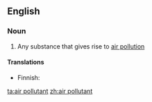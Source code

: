 ==English==

===Noun===
{{en-noun|head=[[air]] [[pollutant]]}}

# Any substance that gives rise to [[air pollution]]

====Translations====
{{trans-top|substance}}
* Finnish: {{t|fi|ilmansaaste}}
{{trans-mid}}
{{trans-bottom}}

[[ta:air pollutant]]
[[zh:air pollutant]]